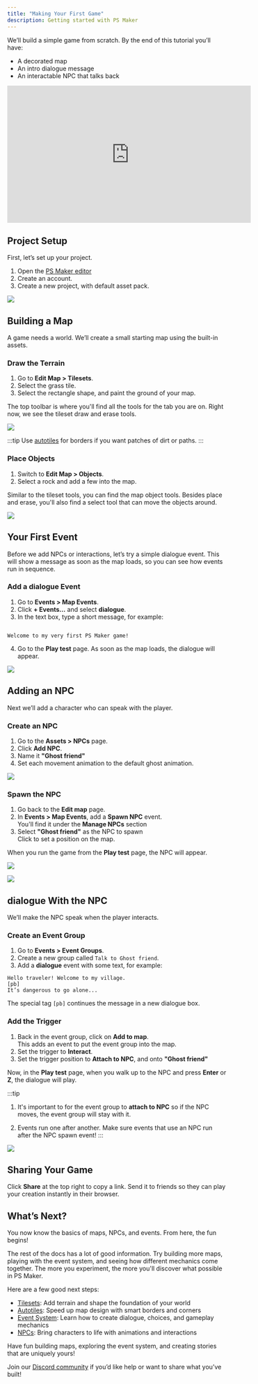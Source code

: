 ```yaml
---
title: "Making Your First Game"
description: Getting started with PS Maker
---
```



We’ll build a simple game from scratch. By the end of this tutorial you’ll have:

- A decorated map
- An intro dialogue message
- An interactable NPC that talks back

<iframe
  width="560"
  height="315"
  src="https://www.youtube.com/embed/ei-jbw32Ino?si=2sgMmce-xJ4Acvio"
  title="YouTube video player"
  frameborder="0"
  allow="accelerometer; autoplay; clipboard-write; encrypted-media; gyroscope; picture-in-picture; web-share"
  referrerpolicy="strict-origin-when-cross-origin"
  allowfullscreen
></iframe>

## Project Setup

First, let’s set up your project.

1. Open the <a href="https://app.pixelstories.io/" target="_blank">PS Maker editor</a>
2. Create an account.
3. Create a new project, with default asset pack.

![](../../assets/docs-images/getting-started/image-1.png)

## Building a Map

A game needs a world. We’ll create a small starting map using the built-in assets.

### Draw the Terrain

1. Go to **Edit Map > Tilesets**.
2. Select the grass tile.
3. Select the rectangle shape, and paint the ground of your map.

The top toolbar is where you'll find all the tools for the tab you are on. Right now, we see the tileset draw and erase tools.

![](../../assets/docs-images/getting-started/image-2.png)

:::tip
Use [autotiles](../map-editor/autotile) for borders if you want patches of dirt or paths.
:::

### Place Objects

1. Switch to **Edit Map > Objects**.
2. Select a rock and add a few into the map.

Similar to the tileset tools, you can find the map object tools. Besides place and erase, you'll also find a select tool that can move the objects around.

![](../../assets/docs-images/getting-started/image-3.png)

## Your First Event

Before we add NPCs or interactions, let’s try a simple dialogue event. This will show a message as soon as the map loads, so you can see how events run in sequence.

### Add a dialogue Event

1. Go to **Events > Map Events**.
2. Click **+ Events…** and select **dialogue**.
3. In the text box, type a short message, for example:

```

Welcome to my very first PS Maker game!

```

4. Go to the **Play test** page. As soon as the map loads, the dialogue will appear.

![](../../assets/docs-images/getting-started/image-8.png)

## Adding an NPC

Next we’ll add a character who can speak with the player.

### Create an NPC

1. Go to the **Assets > NPCs** page.
2. Click **Add NPC**.
3. Name it **"Ghost friend"**
4. Set each movement animation to the default ghost animation.

![](../../assets/docs-images/getting-started/image-4.png)

### Spawn the NPC

1. Go back to the **Edit map** page.
2. In **Events > Map Events**, add a **Spawn NPC** event.
   <br /> You'll find it under the **Manage NPCs** section
3. Select **"Ghost friend"** as the NPC to spawn
   <br /> Click to set a position on the map.

When you run the game from the **Play test** page, the NPC will appear.

![](../../assets/docs-images/getting-started/image-5.png)

![](../../assets/docs-images/getting-started/image-6.png)

## dialogue With the NPC

We’ll make the NPC speak when the player interacts.

### Create an Event Group

1. Go to **Events > Event Groups**.
2. Create a new group called `Talk to Ghost friend`.
3. Add a **dialogue** event with some text, for example:

```
Hello traveler! Welcome to my village.
[pb]
It’s dangerous to go alone...
```

The special tag `[pb]` continues the message in a new dialogue box.

### Add the Trigger

1. Back in the event group, click on **Add to map**.
   <br /> This adds an event to put the event group into the map.
2. Set the trigger to **Interact**.
3. Set the trigger position to **Attach to NPC**, and onto **"Ghost friend"**

Now, in the **Play test** page, when you walk up to the NPC and press **Enter** or **Z**, the dialogue will play.

:::tip

1. It's important to for the event group to **attach to NPC** so if the NPC moves, the
   event group will stay with it.

2. Events run one after another. Make sure events that use an NPC run after the NPC spawn event!
   :::

![](../../assets/docs-images/getting-started/image-7.png)

## Sharing Your Game

Click **Share** at the top right to copy a link. Send it to friends so they can play your creation instantly in their browser.

## What’s Next?

You now know the basics of maps, NPCs, and events. From here, the fun begins!

The rest of the docs has a lot of good information. Try building more maps, playing with the event system, and seeing how different mechanics come together. The more you experiment, the more you'll discover what possible in PS Maker.

Here are a few good next steps:

- [Tilesets](../map-editor/tilesets): Add terrain and shape the foundation of your world
- [Autotiles](../map-editor/autotile): Speed up map design with smart borders and corners
- [Event System](../event-system/events): Learn how to create dialogue, choices, and gameplay mechanics
- [NPCs](../game-assets/npcs): Bring characters to life with animations and interactions

Have fun building maps, exploring the event system, and creating stories that are uniquely yours!

Join our [Discord community](https://discord.gg/WTxUC4hEnS) if you’d like help or want to share what you’ve built!
